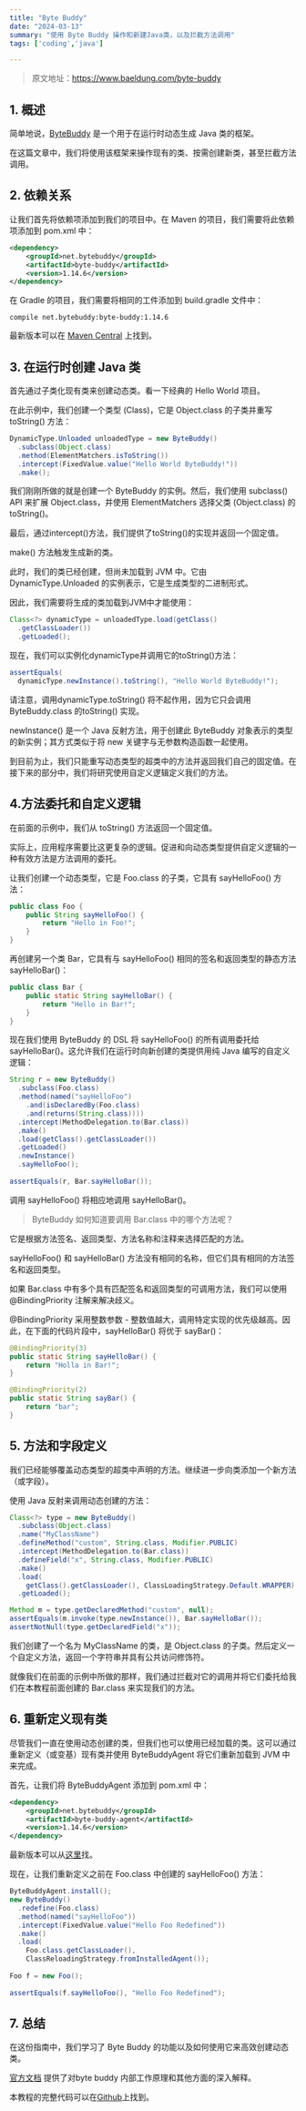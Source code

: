 ```yaml
---
title: "Byte Buddy"
date: "2024-03-13"
summary: "使用 Byte Buddy 操作和新建Java类，以及拦截方法调用"
tags: ['coding','java']

---
```


> 原文地址：https://www.baeldung.com/byte-buddy

## 1. 概述

简单地说，[ByteBuddy](http://bytebuddy.net/#/) 是一个用于在运行时动态生成 Java 类的框架。
 
在这篇文章中，我们将使用该框架来操作现有的类、按需创建新类，甚至拦截方法调用。

## 2. 依赖关系

让我们首先将依赖项添加到我们的项目中。在 Maven 的项目，我们需要将此依赖项添加到 pom.xml 中：

```xml
<dependency>
    <groupId>net.bytebuddy</groupId>
    <artifactId>byte-buddy</artifactId>
    <version>1.14.6</version>
</dependency>
```

在 Gradle 的项目，我们需要将相同的工件添加到 build.gradle 文件中：

```
compile net.bytebuddy:byte-buddy:1.14.6
```

最新版本可以在  [Maven Central](https://mvnrepository.com/artifact/net.bytebuddy/byte-buddy) 上找到。

## 3. 在运行时创建 Java 类

首先通过子类化现有类来创建动态类。看一下经典的 Hello World 项目。

在此示例中，我们创建一个类型 (Class)，它是 Object.class 的子类并重写 toString() 方法：

```java
DynamicType.Unloaded unloadedType = new ByteBuddy()
  .subclass(Object.class)
  .method(ElementMatchers.isToString())
  .intercept(FixedValue.value("Hello World ByteBuddy!"))
  .make();
```

我们刚刚所做的就是创建一个 ByteBuddy 的实例。然后，我们使用 subclass() API 来扩展 Object.class，并使用 ElementMatchers 选择父类 (Object.class) 的 toString()。

最后，通过intercept()方法，我们提供了toString()的实现并返回一个固定值。

make() 方法触发生成新的类。

此时，我们的类已经创建，但尚未加载到 JVM 中。它由 DynamicType.Unloaded 的实例表示，它是生成类型的二进制形式。

因此，我们需要将生成的类加载到JVM中才能使用：

```java
Class<?> dynamicType = unloadedType.load(getClass()
  .getClassLoader())
  .getLoaded();
```

现在，我们可以实例化dynamicType并调用它的toString()方法：

```java
assertEquals(
  dynamicType.newInstance().toString(), "Hello World ByteBuddy!");
```

请注意，调用dynamicType.toString() 将不起作用，因为它只会调用ByteBuddy.class 的toString() 实现。

newInstance() 是一个 Java 反射方法，用于创建此 ByteBuddy 对象表示的类型的新实例；其方式类似于将 new 关键字与无参数构造函数一起使用。

到目前为止，我们只能重写动态类型的超类中的方法并返回我们自己的固定值。在接下来的部分中，我们将研究使用自定义逻辑定义我们的方法。

## 4.方法委托和自定义逻辑

在前面的示例中，我们从 toString() 方法返回一个固定值。

实际上，应用程序需要比这更复杂的逻辑。促进和向动态类型提供自定义逻辑的一种有效方法是方法调用的委托。

让我们创建一个动态类型，它是 Foo.class 的子类，它具有 sayHelloFoo() 方法：

```java
public class Foo {
    public String sayHelloFoo() {
        return "Hello in Foo!";
    }
}
```

再创建另一个类 Bar，它具有与 sayHelloFoo() 相同的签名和返回类型的静态方法 sayHelloBar()：

```java
public class Bar {
    public static String sayHelloBar() {
        return "Hello in Bar!";
    }
}
```

现在我们使用 ByteBuddy 的 DSL 将 sayHelloFoo() 的所有调用委托给 sayHelloBar()。这允许我们在运行时向新创建的类提供用纯 Java 编写的自定义逻辑：

```java
String r = new ByteBuddy()
  .subclass(Foo.class)
  .method(named("sayHelloFoo")
    .and(isDeclaredBy(Foo.class)
    .and(returns(String.class))))        
  .intercept(MethodDelegation.to(Bar.class))
  .make()
  .load(getClass().getClassLoader())
  .getLoaded()
  .newInstance()
  .sayHelloFoo();
        
assertEquals(r, Bar.sayHelloBar());
```

调用 sayHelloFoo() 将相应地调用 sayHelloBar()。

> ByteBuddy 如何知道要调用 Bar.class 中的哪个方法呢？

它是根据方法签名、返回类型、方法名称和注释来选择匹配的方法。
  
sayHelloFoo() 和 sayHelloBar() 方法没有相同的名称，但它们具有相同的方法签名和返回类型。
 
如果 Bar.class 中有多个具有匹配签名和返回类型的可调用方法，我们可以使用 @BindingPriority 注解来解决歧义。

@BindingPriority 采用整数参数 - 整数值越大，调用特定实现的优先级越高。因此，在下面的代码片段中，sayHelloBar() 将优于 sayBar()：

```java
@BindingPriority(3)
public static String sayHelloBar() { 
    return "Holla in Bar!"; 
}

@BindingPriority(2)
public static String sayBar() { 
    return "bar"; 
}
```

## 5. 方法和字段定义

我们已经能够覆盖动态类型的超类中声明的方法。继续进一步向类添加一个新方法（或字段）。

使用 Java 反射来调用动态创建的方法：

```java
Class<?> type = new ByteBuddy()
  .subclass(Object.class)
  .name("MyClassName")
  .defineMethod("custom", String.class, Modifier.PUBLIC)
  .intercept(MethodDelegation.to(Bar.class))
  .defineField("x", String.class, Modifier.PUBLIC)
  .make()
  .load(
    getClass().getClassLoader(), ClassLoadingStrategy.Default.WRAPPER)
  .getLoaded();

Method m = type.getDeclaredMethod("custom", null);
assertEquals(m.invoke(type.newInstance()), Bar.sayHelloBar());
assertNotNull(type.getDeclaredField("x"));
```


我们创建了一个名为 MyClassName 的类，是 Object.class 的子类。然后定义一个自定义方法，返回一个字符串并具有公共访问修饰符。

就像我们在前面的示例中所做的那样，我们通过拦截对它的调用并将它们委托给我们在本教程前面创建的 Bar.class 来实现我们的方法。

## 6. 重新定义现有类

尽管我们一直在使用动态创建的类，但我们也可以使用已经加载的类。这可以通过重新定义（或变基）现有类并使用 ByteBuddyAgent 将它们重新加载到 JVM 中来完成。

首先，让我们将 ByteBuddyAgent 添加到 pom.xml 中：

```xml
<dependency>
    <groupId>net.bytebuddy</groupId>
    <artifactId>byte-buddy-agent</artifactId>
    <version>1.14.6</version>
</dependency>
```

最新版本可以从[这里](https://mvnrepository.com/artifact/net.bytebuddy/byte-buddy-agent)找。

现在，让我们重新定义之前在 Foo.class 中创建的 sayHelloFoo() 方法：

```java
ByteBuddyAgent.install();
new ByteBuddy()
  .redefine(Foo.class)
  .method(named("sayHelloFoo"))
  .intercept(FixedValue.value("Hello Foo Redefined"))
  .make()
  .load(
    Foo.class.getClassLoader(), 
    ClassReloadingStrategy.fromInstalledAgent());
  
Foo f = new Foo();
 
assertEquals(f.sayHelloFoo(), "Hello Foo Redefined");
```

## 7. 总结

在这份指南中，我们学习了 Byte Buddy 的功能以及如何使用它来高效创建动态类。

[官方文档](http://bytebuddy.net/#/tutorial) 提供了对byte buddy 内部工作原理和其他方面的深入解释。

本教程的完整代码可以在[Github](https://github.com/eugenp/tutorials/tree/master/libraries-bytecode)上找到。
